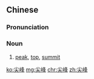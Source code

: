 ==Chinese==
{{zh-forms}}

===Pronunciation===
{{zh-pron
|m=jiānfēng
|c=zim1 fung1
|cat=n
}}

===Noun===
{{zh-noun}}

# [[peak]], [[top]], [[summit]]

[[ko:尖峰]]
[[mg:尖峰]]
[[chr:尖峰]]
[[zh:尖峰]]